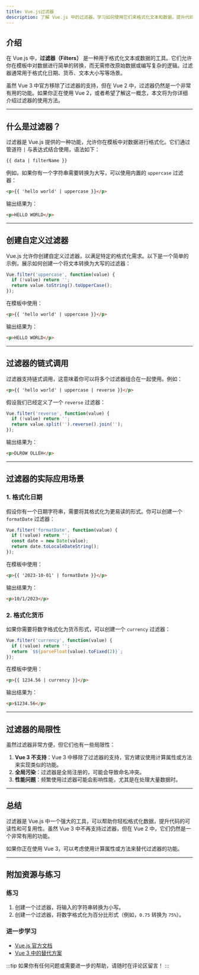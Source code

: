 ```yaml
---
title: Vue.js过滤器
description: 了解 Vue.js 中的过滤器，学习如何使用它们来格式化文本和数据，提升代码的可复用性和可读性。
---
```


## 介绍

在 Vue.js 中，**过滤器（Filters）** 是一种用于格式化文本或数据的工具。它们允许你在模板中对数据进行简单的转换，而无需修改原始数据或编写复杂的逻辑。过滤器通常用于格式化日期、货币、文本大小写等场景。

虽然 Vue 3 中官方移除了过滤器的支持，但在 Vue 2 中，过滤器仍然是一个非常有用的功能。如果你正在使用 Vue 2，或者希望了解这一概念，本文将为你详细介绍过滤器的使用方法。

---

## 什么是过滤器？

过滤器是 Vue.js 提供的一种功能，允许你在模板中对数据进行格式化。它们通过管道符 `|` 与表达式结合使用，语法如下：

```html
{{ data | filterName }}
```

例如，如果你有一个字符串需要转换为大写，可以使用内置的 `uppercase` 过滤器：

```html
<p>{{ 'hello world' | uppercase }}</p>
```

输出结果为：

```html
<p>HELLO WORLD</p>
```

---

## 创建自定义过滤器

Vue.js 允许你创建自定义过滤器，以满足特定的格式化需求。以下是一个简单的示例，展示如何创建一个将文本转换为大写的过滤器：

```javascript
Vue.filter('uppercase', function(value) {
  if (!value) return '';
  return value.toString().toUpperCase();
});
```

在模板中使用：

```html
<p>{{ 'hello world' | uppercase }}</p>
```

输出结果为：

```html
<p>HELLO WORLD</p>
```

---

## 过滤器的链式调用

过滤器支持链式调用，这意味着你可以将多个过滤器组合在一起使用。例如：

```html
<p>{{ 'hello world' | uppercase | reverse }}</p>
```

假设我们已经定义了一个 `reverse` 过滤器：

```javascript
Vue.filter('reverse', function(value) {
  if (!value) return '';
  return value.split('').reverse().join('');
});
```

输出结果为：

```html
<p>DLROW OLLEH</p>
```

---

## 过滤器的实际应用场景

### 1. 格式化日期

假设你有一个日期字符串，需要将其格式化为更易读的形式。你可以创建一个 `formatDate` 过滤器：

```javascript
Vue.filter('formatDate', function(value) {
  if (!value) return '';
  const date = new Date(value);
  return date.toLocaleDateString();
});
```

在模板中使用：

```html
<p>{{ '2023-10-01' | formatDate }}</p>
```

输出结果为：

```html
<p>10/1/2023</p>
```

### 2. 格式化货币

如果你需要将数字格式化为货币形式，可以创建一个 `currency` 过滤器：

```javascript
Vue.filter('currency', function(value) {
  if (!value) return '';
  return `$${parseFloat(value).toFixed(2)}`;
});
```

在模板中使用：

```html
<p>{{ 1234.56 | currency }}</p>
```

输出结果为：

```html
<p>$1234.56</p>
```

---

## 过滤器的局限性

虽然过滤器非常方便，但它们也有一些局限性：

1. **Vue 3 不支持**：Vue 3 中移除了过滤器的支持，官方建议使用计算属性或方法来实现类似的功能。
2. **全局污染**：过滤器是全局注册的，可能会导致命名冲突。
3. **性能问题**：频繁使用过滤器可能会影响性能，尤其是在处理大量数据时。

---

## 总结

过滤器是 Vue.js 中一个强大的工具，可以帮助你轻松格式化数据，提升代码的可读性和可复用性。虽然 Vue 3 中不再支持过滤器，但在 Vue 2 中，它们仍然是一个非常有用的功能。

如果你正在使用 Vue 3，可以考虑使用计算属性或方法来替代过滤器的功能。

---

## 附加资源与练习

### 练习
1. 创建一个过滤器，将输入的字符串转换为小写。
2. 创建一个过滤器，将数字格式化为百分比形式（例如，`0.75` 转换为 `75%`）。

### 进一步学习
- [Vue.js 官方文档](https://v2.vuejs.org/v2/guide/filters.html)
- [Vue 3 中的替代方案](https://v3.vuejs.org/guide/migration/filters.html)

:::tip
如果你有任何问题或需要进一步的帮助，请随时在评论区留言！
:::